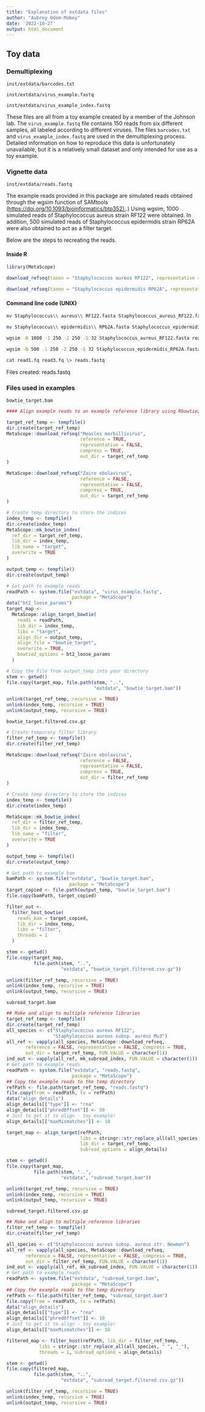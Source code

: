 ```yaml
---
title: "Explanation of extdata files"
author: "Aubrey Odom-Mabey"
date: '2022-10-27'
output: html_document
---
```


## Toy data

### Demultiplexing

`inst/extdata/barcodes.txt`

`inst/extdata/virus_example.fastq`

`inst/extdata/virus_example_index.fastq`

These files are all from a toy example created by a member of the Johnson lab. The `virus_example.fastq` file contains 150 reads from six different samples, all labeled according to different viruses. The files `barcodes.txt` and `virus_example_index.fastq` are used in the demultiplexing process. Detailed information on how to reproduce this data is unfortunately unavailable, but it is a relatively small dataset and only intended for use as a toy example.

### Vignette data

`inst/extdata/reads.fastq`

The example reads provided in this package are simulated reads obtained through the wgsim function of SAMtools ([https://doi.org/10.1093/bioinformatics/btp352).](https://doi.org/10.1093/bioinformatics/btp352).) Using wgsim, 1000 simulated reads of Staphylococcus aureus strain RF122 were obtained. In addition, 500 simulated reads of Staphylococcus epidermidis strain RP62A were also obtained to act as a filter target.

Below are the steps to recreating the reads.

#### Inside R

```R
library(MetaScope)

download_refseq(taxon = "Staphylococcus aureus RF122", representative = FALSE, reference = FALSE, compress = FALSE)

download_refseq(taxon = "Staphylococcus epidermidis RP62A", representative = FALSE, reference = FALSE, compress = FALSE)

```

#### Command line code (UNIX)

```bash
mv Staphylococcus\\ aureus\\ RF122.fasta Staphylococcus_aureus_RF122.fasta

mv Staphylococcus\\ epidermidis\\ RP62A.fasta Staphylococcus_epidermidis_RP62A.fasta

wgsim -N 1000 -1 250 -2 250 -S 32 Staphylococcus_aureus_RF122.fasta read1.fq read2.fq

wgsim -N 500 -1 250 -2 250 -S 32 Staphylococcus_epidermidis_RP62A.fasta read3.fq read4.fq

cat read1.fq read3.fq \> reads.fastq

```

Files created: reads.fastq

### Files used in examples

`bowtie_target.bam`

```R
#### Align example reads to an example reference library using Rbowtie2

target_ref_temp <- tempfile()
dir.create(target_ref_temp)
MetaScope::download_refseq("Measles morbillivirus",
                           reference = TRUE,
                           representative = FALSE,
                           compress = TRUE,
                           out_dir = target_ref_temp
)

MetaScope::download_refseq("Zaire ebolavirus",
                           reference = FALSE,
                           representative = FALSE,
                           compress = TRUE,
                           out_dir = target_ref_temp
)

# Create temp directory to store the indices
index_temp <- tempfile()
dir.create(index_temp)
MetaScope::mk_bowtie_index(
  ref_dir = target_ref_temp,
  lib_dir = index_temp,
  lib_name = "target",
  overwrite = TRUE
)

output_temp <- tempfile()
dir.create(output_temp)

# Get path to example reads
readPath <- system.file("extdata", "virus_example.fastq",
                        package = "MetaScope")
data("bt2_loose_params")
target_map <-
  MetaScope::align_target_bowtie(
    read1 = readPath,
    lib_dir = index_temp,
    libs = "target",
    align_dir = output_temp,
    align_file = "bowtie_target",
    overwrite = TRUE,
    bowtie2_options = bt2_loose_params
  )

# Copy the file from output_temp into your directory
stem <- getwd()
file.copy(target_map, file.path(stem, "..",
                                "extdata", "bowtie_target.bam"))

unlink(target_ref_temp, recursive = TRUE)
unlink(index_temp, recursive = TRUE)
unlink(output_temp, recursive = TRUE)
```

`bowtie_target.filtered.csv.gz`

```R
# Create temporary filter library
filter_ref_temp <- tempfile()
dir.create(filter_ref_temp)

MetaScope::download_refseq("Zaire ebolavirus",
                           reference = FALSE,
                           representative = FALSE,
                           compress = TRUE,
                           out_dir = filter_ref_temp
)

# Create temp directory to store the indices
index_temp <- tempfile()
dir.create(index_temp)

MetaScope::mk_bowtie_index(
  ref_dir = filter_ref_temp,
  lib_dir = index_temp,
  lib_name = "filter",
  overwrite = TRUE
)

output_temp <- tempfile()
dir.create(output_temp)

# Get path to example bam
bamPath <- system.file("extdata", "bowtie_target.bam",
                       package = "MetaScope")
target_copied <- file.path(output_temp, "bowtie_target.bam")
file.copy(bamPath, target_copied)

filter_out <-
  filter_host_bowtie(
    reads_bam = target_copied,
    lib_dir = index_temp,
    libs = "filter",
    threads = 1
  )

stem <- getwd()
file.copy(target_map,
          file.path(stem, "..",
                    "extdata", "bowtie_target.filtered.csv.gz"))

unlink(filter_ref_temp, recursive = TRUE)
unlink(index_temp, recursive = TRUE)
unlink(output_temp, recursive = TRUE)
```

`subread_target.bam`

```R
## Make and align to multiple reference libraries                  
target_ref_temp <- tempfile()
dir.create(target_ref_temp)
all_species <- c("Staphylococcus aureus RF122",
                 "Staphylococcus aureus subsp. aureus Mu3")
all_ref <- vapply(all_species, MetaScope::download_refseq, 
       reference = FALSE, representative = FALSE, compress = TRUE,
       out_dir = target_ref_temp, FUN.VALUE = character(1))
ind_out <- vapply(all_ref, mk_subread_index, FUN.VALUE = character(1))
# Get path to example reads
readPath <- system.file("extdata", "reads.fastq",
                        package = "MetaScope")
## Copy the example reads to the temp directory
refPath <- file.path(target_ref_temp, "reads.fastq")
file.copy(from = readPath, to = refPath)
data("align_details")
align_details[["type"]] <- "rna"
align_details[["phredOffset"]] <- 50
# Just to get it to align - toy example!
align_details[["maxMismatches"]] <- 10

target_map <- align_target(refPath,
                           libs = stringr::str_replace_all(all_species, " ", "_"),
                           lib_dir = target_ref_temp,
                           subread_options = align_details)

stem <- getwd()
file.copy(target_map,
          file.path(stem, "..",
                    "extdata", "subread_target.bam"))

unlink(target_ref_temp, recursive = TRUE)
unlink(index_temp, recursive = TRUE)
unlink(output_temp, recursive = TRUE)
```

`subread_target.filtered.csv.gz`

```R
## Make and align to multiple reference libraries                  
filter_ref_temp <- tempfile()
dir.create(filter_ref_temp)

all_species <- c("Staphylococcus aureus subsp. aureus str. Newman")
all_ref <- vapply(all_species, MetaScope::download_refseq, 
       reference = FALSE, representative = FALSE, compress = TRUE,
       out_dir = filter_ref_temp, FUN.VALUE = character(1))
ind_out <- vapply(all_ref, mk_subread_index, FUN.VALUE = character(1))
# Get path to example reads
readPath <- system.file("extdata", "subread_target.bam",
                        package = "MetaScope")
## Copy the example reads to the temp directory
refPath <- file.path(filter_ref_temp, "subread_target.bam")
file.copy(from = readPath, to = refPath)
data("align_details")
align_details[["type"]] <- "rna"
align_details[["phredOffset"]] <- 10
# Just to get it to align - toy example!
align_details[["maxMismatches"]] <- 10

filtered_map <- filter_host(refPath, lib_dir = filter_ref_temp,
            libs = stringr::str_replace_all(all_species, " ", "_"),
            threads = 1, subread_options = align_details)

stem <- getwd()
file.copy(filtered_map,
          file.path(stem, "..",
                    "extdata", "subread_target.filtered.csv.gz"))

unlink(filter_ref_temp, recursive = TRUE)
unlink(index_temp, recursive = TRUE)
unlink(output_temp, recursive = TRUE)
```

